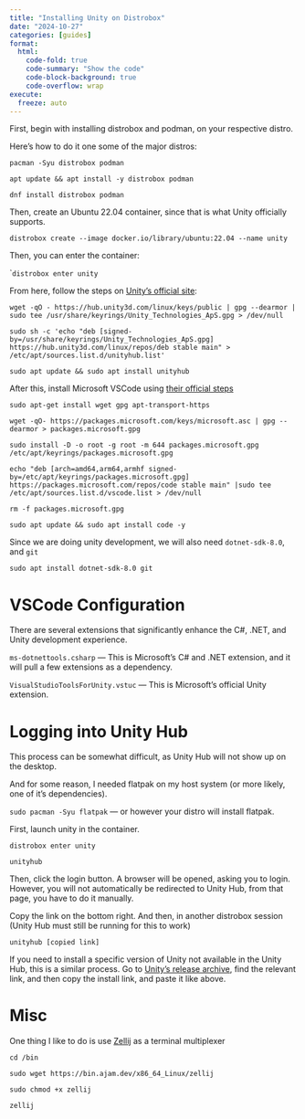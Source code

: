 ```yaml
---
title: "Installing Unity on Distrobox"
date: "2024-10-27"
categories: [guides]
format:
  html:
    code-fold: true
    code-summary: "Show the code"
    code-block-background: true
    code-overflow: wrap
execute:
  freeze: auto
---
```



First, begin with installing distrobox and podman, on your respective distro.

Here's how to do it one some of the major distros:


```
pacman -Syu distrobox podman
```

```
apt update && apt install -y distrobox podman
```

```
dnf install distrobox podman
```

Then, create an Ubuntu 22.04 container, since that is what Unity officially supports. 

```distrobox create --image docker.io/library/ubuntu:22.04 --name unity
```

Then, you can enter the container: 

````
distrobox enter unity
```

From here, follow the steps on [Unity's official site](https://docs.unity3d.com/hub/manual/InstallHub.html):

```.default
wget -qO - https://hub.unity3d.com/linux/keys/public | gpg --dearmor | sudo tee /usr/share/keyrings/Unity_Technologies_ApS.gpg > /dev/null
```

```.default
sudo sh -c 'echo "deb [signed-by=/usr/share/keyrings/Unity_Technologies_ApS.gpg] https://hub.unity3d.com/linux/repos/deb stable main" > /etc/apt/sources.list.d/unityhub.list'
```

```.default
sudo apt update && sudo apt install unityhub
```

After this, install Microsoft VSCode using [their official steps](https://code.visualstudio.com/docs/setup/linux)

```.default
sudo apt-get install wget gpg apt-transport-https
```

```.default
wget -qO- https://packages.microsoft.com/keys/microsoft.asc | gpg --dearmor > packages.microsoft.gpg
```

```.default
sudo install -D -o root -g root -m 644 packages.microsoft.gpg /etc/apt/keyrings/packages.microsoft.gpg
``` 

```.default
echo "deb [arch=amd64,arm64,armhf signed-by=/etc/apt/keyrings/packages.microsoft.gpg] https://packages.microsoft.com/repos/code stable main" |sudo tee /etc/apt/sources.list.d/vscode.list > /dev/null
```

```.default
rm -f packages.microsoft.gpg
```

```.default
sudo apt update && sudo apt install code -y
```

Since we are doing unity development, we will also need `dotnet-sdk-8.0`, and `git`

```.default
sudo apt install dotnet-sdk-8.0 git
```

# VSCode Configuration

There are several extensions that significantly enhance the C#, .NET, and Unity development experience.

`ms-dotnettools.csharp` — This is Microsoft's C# and .NET extension, and it will pull a few extensions as a dependency.

`VisualStudioToolsForUnity.vstuc` — This is Microsoft's official Unity extension.


# Logging into Unity Hub

This process can be somewhat difficult, as Unity Hub will not show up on the desktop.

And for some reason, I needed flatpak on my host system (or more likely, one of it's dependencies).

`sudo pacman -Syu flatpak`  — or however your distro will install flatpak. 


First, launch unity in the container.

```
distrobox enter unity
```

```
unityhub
```

Then, click the login button. A browser will be opened, asking you to login. However, you will not automatically be redirected to Unity Hub, from that page, you have to do it manually.



Copy the link on the bottom right. And then, in another distrobox session (Unity Hub must still be running for this to work)

```
unityhub [copied link]
```


If you need to install a specific version of Unity not available in the Unity Hub, this is a similar process. Go to [Unity's release archive](https://unity.com/releases/editor/archive), find the relevant link, and then copy the install link, and paste it like above. 


# Misc

One thing I like to do is use [Zellij](https://zellij.dev/) as a terminal multiplexer


```
cd /bin

sudo wget https://bin.ajam.dev/x86_64_Linux/zellij

sudo chmod +x zellij

zellij
``` 





